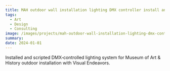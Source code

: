 ```yaml
---
title: MAH outdoor wall installation lighting DMX controller install and scripting
tags:
  - Art
  - Design
  - Consulting
image: /images/projects/mah-outdoor-wall-installation-lighting-dmx-controller-install-and-scripting.jpg
summary: 
date: 2024-01-01
---
```


Installed and scripted DMX‑controlled lighting system for Museum of Art & History outdoor installation with Visual Endeavors.
